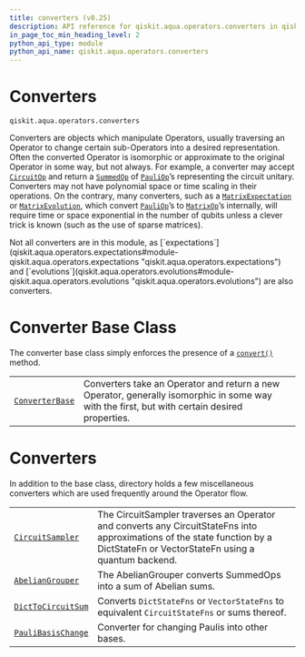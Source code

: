 ```yaml
---
title: converters (v0.25)
description: API reference for qiskit.aqua.operators.converters in qiskit v0.25
in_page_toc_min_heading_level: 2
python_api_type: module
python_api_name: qiskit.aqua.operators.converters
---
```


<span id="module-qiskit.aqua.operators.converters" />

<span id="qiskit-aqua-operators-converters" />

<span id="converters-qiskit-aqua-operators-converters" />

# Converters

`qiskit.aqua.operators.converters`

Converters are objects which manipulate Operators, usually traversing an Operator to change certain sub-Operators into a desired representation. Often the converted Operator is isomorphic or approximate to the original Operator in some way, but not always. For example, a converter may accept [`CircuitOp`](qiskit.aqua.operators.primitive_ops.CircuitOp "qiskit.aqua.operators.primitive_ops.CircuitOp") and return a [`SummedOp`](qiskit.aqua.operators.list_ops.SummedOp "qiskit.aqua.operators.list_ops.SummedOp") of [`PauliOp`](qiskit.aqua.operators.primitive_ops.PauliOp "qiskit.aqua.operators.primitive_ops.PauliOp")’s representing the circuit unitary. Converters may not have polynomial space or time scaling in their operations. On the contrary, many converters, such as a [`MatrixExpectation`](qiskit.aqua.operators.expectations.MatrixExpectation "qiskit.aqua.operators.expectations.MatrixExpectation") or [`MatrixEvolution`](qiskit.aqua.operators.evolutions.MatrixEvolution "qiskit.aqua.operators.evolutions.MatrixEvolution"), which convert [`PauliOp`](qiskit.aqua.operators.primitive_ops.PauliOp "qiskit.aqua.operators.primitive_ops.PauliOp")’s to [`MatrixOp`](qiskit.aqua.operators.primitive_ops.MatrixOp "qiskit.aqua.operators.primitive_ops.MatrixOp")’s internally, will require time or space exponential in the number of qubits unless a clever trick is known (such as the use of sparse matrices).

<Admonition title="Note" type="note">
  Not all converters are in this module, as [`expectations`](qiskit.aqua.operators.expectations#module-qiskit.aqua.operators.expectations "qiskit.aqua.operators.expectations") and [`evolutions`](qiskit.aqua.operators.evolutions#module-qiskit.aqua.operators.evolutions "qiskit.aqua.operators.evolutions") are also converters.
</Admonition>

# Converter Base Class

The converter base class simply enforces the presence of a [`convert()`](qiskit.aqua.operators.converters.ConverterBase#convert "qiskit.aqua.operators.converters.ConverterBase.convert") method.

|                                                                                                                    |                                                                                                                                              |
| ------------------------------------------------------------------------------------------------------------------ | -------------------------------------------------------------------------------------------------------------------------------------------- |
| [`ConverterBase`](qiskit.aqua.operators.converters.ConverterBase "qiskit.aqua.operators.converters.ConverterBase") | Converters take an Operator and return a new Operator, generally isomorphic in some way with the first, but with certain desired properties. |

# Converters

In addition to the base class, directory holds a few miscellaneous converters which are used frequently around the Operator flow.

|                                                                                                                             |                                                                                                                                                                                |
| --------------------------------------------------------------------------------------------------------------------------- | ------------------------------------------------------------------------------------------------------------------------------------------------------------------------------ |
| [`CircuitSampler`](qiskit.aqua.operators.converters.CircuitSampler "qiskit.aqua.operators.converters.CircuitSampler")       | The CircuitSampler traverses an Operator and converts any CircuitStateFns into approximations of the state function by a DictStateFn or VectorStateFn using a quantum backend. |
| [`AbelianGrouper`](qiskit.aqua.operators.converters.AbelianGrouper "qiskit.aqua.operators.converters.AbelianGrouper")       | The AbelianGrouper converts SummedOps into a sum of Abelian sums.                                                                                                              |
| [`DictToCircuitSum`](qiskit.aqua.operators.converters.DictToCircuitSum "qiskit.aqua.operators.converters.DictToCircuitSum") | Converts `DictStateFns` or `VectorStateFns` to equivalent `CircuitStateFns` or sums thereof.                                                                                   |
| [`PauliBasisChange`](qiskit.aqua.operators.converters.PauliBasisChange "qiskit.aqua.operators.converters.PauliBasisChange") | Converter for changing Paulis into other bases.                                                                                                                                |

